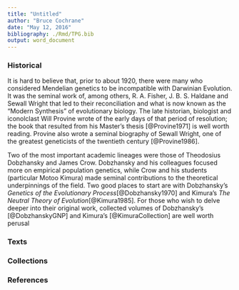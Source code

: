 ```yaml
---
title: "Untitled"
author: "Bruce Cochrane"
date: "May 12, 2016"
bibliography: ./Rmd/TPG.bib
output: word_document
---
```

### Historical

It is hard to believe that, prior to about 1920, there were many who considered Mendelian genetics to be incompatible with Darwinian Evolution.  It was the seminal work of, among others, R. A. Fisher, J. B. S. Haldane and Sewall Wright that led to their reconciliation and what is now known as the "Modern Synthesis" of evolutionary biology.  The late historian, biologist and iconolclast Will Provine wrote of the early days of that period of resolution; the book that resulted from his Master's thesis [@Provine1971] is well worth reading.  Provine also wrote a seminal biography of Sewall Wright, one of the greatest geneticists of the twentieth century [@Provine1986].

Two of the most important academic lineages were those of Theodosius Dobzhansky and James Crow. Dobzhansky and his colleagues  focused more on empirical population genetics, while Crow and his students (particular Motoo Kimura) made seminal contributions to the theoretical underpinnings of the field.  Two good places to start are with Dobzhansky's *Genetics of the Evolutionary Process*[@Dobzhansky1970] and Kimura's *The Neutral Theory of Evolution*[@Kimura1985].  For those who wish to delve deeper into their original work, collected volumes of Dobzhansky's [@DobzhanskyGNP] and Kimura's [@KimuraCollection] are well worth perusal

### Texts


### Collections


### References